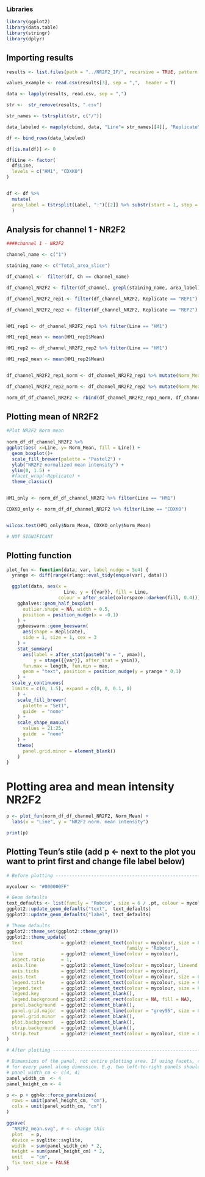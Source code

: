 
### Libraries

```r
library(ggplot2)
library(data.table)
library(stringr)
library(dplyr)
```


## Importing results
```r
results <- list.files(path = "../NR2F2_IF/", recursive = TRUE, pattern = ".csv$", full.names = TRUE)

values_example <- read.csv(results[3], sep = ",",  header = T)

data <- lapply(results, read.csv, sep = ",")

str <-  str_remove(results, ".csv")

str_names <- tstrsplit(str, c("/"))

data_labeled <- mapply(cbind, data, "Line"= str_names[[4]], "Replicate"= str_names[[5]], SIMPLIFY=F)

df <- bind_rows(data_labeled)

df[is.na(df)] <- 0  

df$Line <- factor(
  df$Line,
  levels = c("HM1", "CDXKO")
)


df <- df %>%
  mutate(
  area_label = tstrsplit(Label, ":")[[2]] %>% substr(start = 1, stop = nchar(.) - 2)
  )

```


## Analysis for channel 1 - NR2F2
```r
####channel 1 - NR2F2

channel_name <- c("1")

staining_name <- c("Total_area_slice")

df_channel <-  filter(df, Ch == channel_name)

df_channel_NR2F2 <- filter(df_channel, grepl(staining_name, area_label))

df_channel_NR2F2_rep1 <- filter(df_channel_NR2F2, Replicate == "REP1")

df_channel_NR2F2_rep2 <- filter(df_channel_NR2F2, Replicate == "REP2")


HM1_rep1 <- df_channel_NR2F2_rep1 %>% filter(Line == "HM1")

HM1_rep1_mean <- mean(HM1_rep1$Mean)

HM1_rep2 <- df_channel_NR2F2_rep2 %>% filter(Line == "HM1")

HM1_rep2_mean <- mean(HM1_rep2$Mean)


df_channel_NR2F2_rep1_norm <- df_channel_NR2F2_rep1 %>% mutate(Norm_Mean = df_channel_NR2F2_rep1$Mean/HM1_rep1_mean)

df_channel_NR2F2_rep2_norm <- df_channel_NR2F2_rep2 %>% mutate(Norm_Mean = df_channel_NR2F2_rep2$Mean/HM1_rep2_mean)

norm_df_df_channel_NR2F2 <- rbind(df_channel_NR2F2_rep1_norm, df_channel_NR2F2_rep2_norm)


```


## Plotting mean of NR2F2
```r

#Plot NR2F2 Norm mean 
 
norm_df_df_channel_NR2F2 %>%
ggplot(aes( x=Line, y= Norm_Mean, fill = Line)) +
  geom_boxplot()+
  scale_fill_brewer(palette = "Pastel2") +
  ylab("NR2F2 normalized mean intensity") +
  ylim(0, 1.5) +
  #facet_wrap(~Replicate) +
  theme_classic() 


HM1_only <- norm_df_df_channel_NR2F2 %>% filter(Line == "HM1") 

CDXKO_only <- norm_df_df_channel_NR2F2 %>% filter(Line == "CDXKO") 


wilcox.test(HM1_only$Norm_Mean, CDXKO_only$Norm_Mean)

# NOT SIGNIFICANT


```


## Plotting function

```r

plot_fun <- function(data, var, label_nudge = 5e4) {
  yrange <- diff(range(rlang::eval_tidy(enquo(var), data)))

  ggplot(data, aes(x = 
                     Line, y = {{var}}, fill = Line,
                   colour = after_scale(colorspace::darken(fill, 0.4)))) +
    gghalves::geom_half_boxplot(
      outlier.shape = NA, width = 0.5,
      position = position_nudge(x = -0.1)
    ) +
    ggbeeswarm::geom_beeswarm(
      aes(shape = Replicate),
      side = 1, size = 1, cex = 3
    ) +
    stat_summary(
      aes(label = after_stat(paste0("n = ", ymax)),
          y = stage({{var}}, after_stat = ymin)),
      fun.max = length, fun.min = max,
      geom = "text", position = position_nudge(y = yrange * 0.1)
    ) +
  scale_y_continuous(
  limits = c(0, 1.5), expand = c(0, 0, 0.1, 0)
    ) +
    scale_fill_brewer(
      palette = "Set1",
      guide  = "none"
    ) +
    scale_shape_manual(
      values = 21:25,
      guide  = "none"
    ) +
    theme(
      panel.grid.minor = element_blank()
    )
}

```

# Plotting area and mean intensity NR2F2

```r
p <- plot_fun(norm_df_df_channel_NR2F2, Norm_Mean) +
  labs(x = "Line", y = "NR2F2 norm. mean intensity")

print(p)

```



## Plotting Teun's stile (add p <- next to the plot you want to print first and change file label below)
``` R
# Before plotting ---------------------------------------------------------

mycolour <- "#000000FF"

# Geom defaults
text_defaults <- list(family = "Roboto", size = 6 / .pt, colour = mycolour)
ggplot2::update_geom_defaults("text",  text_defaults)
ggplot2::update_geom_defaults("label", text_defaults)

# Theme defaults
ggplot2::theme_set(ggplot2::theme_gray())
ggplot2::theme_update(
  text              = ggplot2::element_text(colour = mycolour, size = 8,
                                            family = "Roboto"),
  line              = ggplot2::element_line(colour = mycolour),
  aspect.ratio      = 1,
  axis.line         = ggplot2::element_line(colour = mycolour, lineend = "square"),
  axis.ticks        = ggplot2::element_line(colour = mycolour),
  axis.text         = ggplot2::element_text(colour = mycolour, size = 6),
  legend.title      = ggplot2::element_text(colour = mycolour, size = 6),
  legend.text       = ggplot2::element_text(colour = mycolour, size = 6),
  legend.key        = ggplot2::element_blank(),
  legend.background = ggplot2::element_rect(colour = NA, fill = NA),
  panel.background  = ggplot2::element_blank(),
  panel.grid.major  = ggplot2::element_line(colour = "grey95", size = 0.25),
  panel.grid.minor  = ggplot2::element_blank(),
  plot.background   = ggplot2::element_blank(),
  strip.background  = ggplot2::element_blank(),
  strip.text        = ggplot2::element_text(colour = mycolour, size = 8)
)

# After plotting ----------------------------------------------------------

# Dimensions of the panel, not entire plotting area. If using facets, change
# for every panel along dimension. E.g. two left-to-right panels should be
# panel_width_cm <- c(4, 4)
panel_width_cm  <- 4
panel_height_cm <- 4

p <- p + ggh4x::force_panelsizes(
  rows = unit(panel_height_cm, "cm"), 
  cols = unit(panel_width_cm, "cm")
)

ggsave(
  "NR2F2_mean.svg", # <- change this
  plot   = p, 
  device = svglite::svglite, 
  width  = sum(panel_width_cm) * 2,
  height = sum(panel_height_cm) * 2,
  unit   = "cm",
  fix_text_size = FALSE
)



```